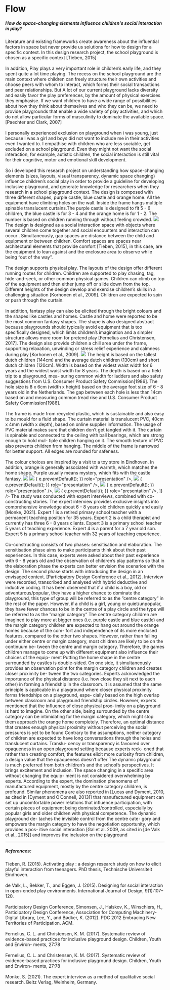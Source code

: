
# Flow

<div style="margin-top: 20px">
  <h5>
    How do space-changing elements influence children's social interaction in
    play?
  </h5>
</div>

<Gap margin={200} />

<Text title="Introduction">
  Literature and existing frameworks create awareness about the influential
  factors in space but never provide us solutions for how to design for a
  specific context. In this design research project, the school playground is
  chosen as a specific context [Tieben, 2015]
  <br />
  <br />
  In addition, Play plays a very important role in children’s early life, and they
  spent quite a lot time playing. The recess on the school playground are the main
  context where children can freely structure their own activities and choose peers
  with whom to interact, which forms their social transactions and peer relationships.
  But A lot of our current playground lacks diversity and easily favor the play preferences,
  by the amount of physical exercises they emphasise. If we want children to have
  a wide range of possibilities about how they think about themselves and who they
  can be, we need to provide playgrounds that enable a wide variety of play activities,
  and which do not allow particular forms of masculinity to dominate the available
  space. [Paechter and Clark, 2007]
  <br />
  <br />
  I personally experienced exclusion on playground when i was young, just
  because I was a girl and boys did not want to include me in their activities
  even I wanted to. I empathise with children who are less sociable, get
  excluded on a school playground. Even they might not want the social
  interaction, for example, autistic children, the social interaction is still
  vital for their cognitive, motor and emotional skill development.
  <br />
  <br />
  So i developed this research project on understanding how space-changing elements
  (sizes, layouts, visual transparency, dynamic space changing) influence children’s
  social play in order to provide a guideline for developing inclusive playground,
  and generate knowledge for researchers when they research in a school playground
  context.
</Text>

<Title>
  <h3>Final Design</h3>
</Title>
<ImageText src="../../../flow/design.png">
  The design is composed with three different shapes, purple castle, blue castle
  and orange home. All the equipment have climbing holes on the wall. Inside the
  frame hangs multiple spinable translucent curtains.The purple castle is
  designed to fit 5 - 6 children, the blue castle is for 3 - 4 and the orange
  home is for 1 - 2. The number is based on children running through without
  feeling crowded.
</ImageText>

<Gap margin={200} />
<img src="../../../flow/Space-01.png" />
<Text>
  The design is designed as a social interaction space with objects where
  several children come together and social encounters and interaction can occur
  . Simultaneously, gap spaces are distance between the child and equipment or
  between children. Comfort spaces are spaces near architectural elements that
  provide comfort [Tieben, 2015], in this case, are the equipment to lean
  against and the enclosure area to observe while being “out of the way”.
  <br />
  <br />
  The design supports physical play. The layouts of the design offer different running
  routes for children. Children are supported to play chasing, tag, hide-and-seek,
  or other common physical games. Children can climb on top of the equipment and
  then either jump off or slide down from the top. Different heights of the design
  develop and exercise children’s skills in a challenging situation [Korhonen et
  al., 2009]. Children are expected to spin or push through the curtain.
  <br />
  <br />
  In addition, fantasy play can also be elicited through the bright colours and
  the shapes like castles and homes. Castle and home were reported to be the
  most common fantasy shapes. The shape is also designed abstract because
  playgrounds should typically avoid equipment that is too specifically
  designed, which limits children’s imagination and a simpler structure allows
  more room for pretend play [Fernelius and Christensen, 2017]. The design also
  provide children a chill area under the frame, supporting relaxation,
  unwinding or stress relief experience and calmness during play [Korhonen et
  al., 2009].
</Text>

<Text title="Technical Details">
  <img src="../../../flow/sketch.png" />
  The height is based on the tallest dutch children (144cm) and the average dutch
  children (130cm) and short dutch children (120cm). Width is based on the widest
  waist width for 6 years and the widest waist width for 8 years. The depth is based
  on a field trip to a playground, mea- suring common width for ladders and also
  safety suggestions from U.S. Consumer Product Safety Commission[1986]. The hole
  size is 8 x 6cm (width x height) based on the average foot size of 6 - 8 years
  old in the Netherlands. The gap between each hole is less than 14cm based on and
  measuring common tread rise and U.S. Consumer Product Safety Commission[1986].
  <br />
  <br />
  The frame is made from recycled plastic, which is sustainable and also easy to
  be mould for a fluid shape. The curtain material is translucent PVC, 40cm x
  4mm (width x depth), based on online supplier information. The usage of PVC
  material makes sure that children don’t get tangled with it. The curtain is
  spinable and connected to the ceiling with ball bearings, which are strong
  enough to hold mul- tiple children hanging on it. The smooth texture of PVC
  also prevents children from hanging. The middle of the frame is narrowed for
  better support. All edges are rounded for safeness.
  <br />
  <br />
  The colour choices are inspired by a visit to a toy store in Eindhoven. In addition,
  orange is generally associated with warmth, which matches the home shape. Purple
  usually means mystery, which fits with the castle fantasy.
</Text>

<Title>
  <h3>Design Explorations</h3>
</Title>
<img src="../../../flow/exploration-01.png" />
<img src="../../../flow/exploration-02.png" />

<Title>
  <h3>Physical demonstrator</h3>
</Title>
<AliceCarousel
  animationDuration="2000"
  infinite
  controlsStrategy="alternate"
  autoPlay
  mouseTracking
  disableButtonsControls
  items={[
    <img
      src="../../../flow/demo1.jpg"
      onDragStart={(e) => {
        e.preventDefault();
      }}
      role="presentation"
    />,
    <img
      src="../../../flow/demo2.jpg"
      onDragStart={(e) => {
        e.preventDefault();
      }}
      role="presentation"
    />,
    <img
      src="../../../flow/demo3.jpg"
      onDragStart={(e) => {
        e.preventDefault();
      }}
      role="presentation"
    />,
    <img
      src="../../../flow/demo4.jpg"
      onDragStart={(e) => {
        e.preventDefault();
      }}
      role="presentation"
    />,
  ]}
/>
<Title>
  <h3>Methods</h3>
</Title>
<Text>
  The study was conducted with expert interviews, combined with co-constructing
  stories. The expert interview provides exclusive insights into comprehensive
  knowledge about 6 - 8 years old children quickly and easily [Monke, 2021].
  Expert 1 is a retired primary school teacher with a permanent teaching
  position for 35 years. Expert 2 is a child therapist and currently has three 6
  - 8 years clients. Expert 3 is a primary school teacher 5 years of teaching
  experience. Expert 4 is a parent for a 7 year old son. Expert 5 is a primary
  school teacher with 32 years of teaching experience.
  <br />
  <br />
  Co-constructing consists of two phases: sensitisation and elaboration. The sensitisation
  phase aims to make participants think about their past experiences. In this case,
  experts were asked about their past experience with 6 - 8 years old and the observation
  of children’s play patterns so that in the elaboration phase the experts can better
  envision the scenarios with the design. The second phase starts with introducing
  the design in an envisaged context. [Participatory Design Conference et al., 2012].
  Interview were recorded, transcribed and analysed with hybrid deductive and inductive
  coding.
</Text>

<Title>
  <h3>Results</h3>
</Title>

<Text title="Centre category vs Margin category">
  It has been observed that if a child is a boy, old or adventurous/popular,
  they have a higher chance to dominate the playground, this type of group will
  be referred to as the ”centre category” in the rest of the paper. However, if
  a child is a girl, young or quiet/unpopular, they have fewer chances to be in
  the centre of a play circle and the type will be referred to as the ”margin
  category”
</Text>

<Text title="Size">
  The centre category children are imagined to play more at bigger ones (i.e.
  purple castle and blue castle) and the margin category children are expected
  to hang out around the orange homes because of the com- fort and independence
  of its more enclosed features, compared to the other two shapes. However,
  rather than falling under either centre or margin category, most children are
  likely to be on the continuum be- tween the centre and margin category.
  Therefore, the games children manage to come up with different equipment also
  influence their choices of the equip- ment
</Text>

<Text title="Layout">
  Putting the home shape in the centre surrounded by castles is double-sided. On
  one side, it simultaneously provides an observation point for the margin
  category children and creates closer proximity be- tween the two categories.
  Experts acknowledged the importance of the physical distance (i.e. how close
  they sit next to each other) in forming a friendship in the classroom. It is
  assumed that the same principle is applicable in a playground where closer
  physical proximity forms friendships on a playground, espe- cially based on
  the high overlap between classroom and playground friendship circles. However,
  experts mentioned that the influence of close physical prox- imity on a
  playground is hard to imagine. On the other side, being surrounded by the
  centre category can be intimidating for the margin category, which might stop
  them approach the orange home completely. Therefore, an optimal distance that
  creates enough physical proximity without perceiving the social pressures is
  yet to be found
</Text>

<Text title="Visual Transparency">
  Contrary to the assumptions, neither category of children are expected to have
  long conversations through the holes and translucent curtains. Translu- cency
  or transparency is favoured over opaqueness in an open playground setting
  because experts reck- oned that rather than creating comfort, the features
  elicit more curiosity from children, a design value that the opaqueness
  doesn’t offer
</Text>

<Text title="Dynamic playground">
  The dynamic playground is much preferred from both children’s and the school’s
  perspectives. It brings excitement and inclusion. The space changing in a
  specific area without changing the equip- ment is not considered overwhelming
  by experts. According to the expert, the domination phenomena of manufactured
  equipment, mostly by the centre category children, is profound. Similar
  phenomena are also reported in [Lucas and Dyment, 2010, as cited in [Dyment
  and O’Connell, 2013]] that manufactured equipment can set up uncomfortable
  power relations that influence participation, with certain pieces of equipment
  being dominated/controlled, especially by popular girls and older children
  with physical competence. The dynamic playground de- taches the invisible
  control from the centre cate- gory and empowers the margin category to have
  the negotiation opportunity, which provides a pos- itive social interaction
  [Gal et al. 2009, as cited in [de Valk et al., 2015]] and improves the
  inclusion on the playground
</Text>

<Gap margin={400} />

<hr />

##### References:

<div>
  Tieben, R. (2015). Activating play : a design research study on how to elicit
  playful interaction from teenagers. PhD thesis, Technische Universiteit
  Eindhoven.
</div>
<br />
<div>
  de Valk, L., Bekker, T., and Eggen, J. (2015). Designing for social
  interaction in open-ended play environments. International Journal of Design,
  9(1):107–120.
</div>
<br />
<div>
  Participatory Design Conference, Simonsen, J., Halskov, K., Winschiers, H.,
  Participatory Design Conference, Association for Computing Machinery-Digital
  Library, Lee, Y., and Bødker, K. (2012). PDC 2012 Embracing New Territories of
  Participation. ACM.
</div>
<br />
<div>
  Fernelius, C. L. and Christensen, K. M. (2017). Systematic review of
  evidence-based practices for inclusive playground design. Children, Youth and
  Environ- ments, 27:78
</div>
<br />
<div>
  Fernelius, C. L. and Christensen, K. M. (2017). Systematic review of
  evidence-based practices for inclusive playground design. Children, Youth and
  Environ- ments, 27:78
</div>
<br />
<div>
  Monke, S. (2021). The expert interview as a method of qualitative social
  research. Beltz Verlag, Weinheim, Germany.
</div>
<Gap margin={100} />
